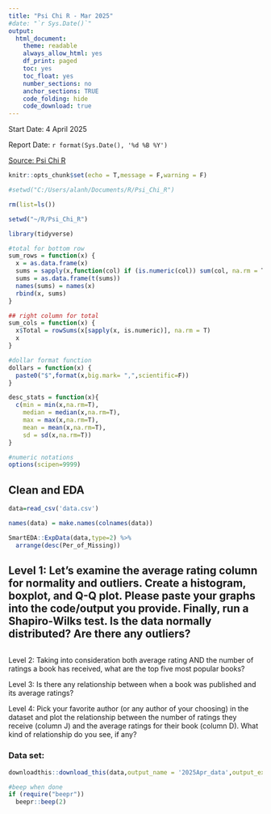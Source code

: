 ```yaml
---
title: "Psi Chi R - Mar 2025"
#date: "`r Sys.Date()`"
output:
  html_document:
    theme: readable
    always_allow_html: yes
    df_print: paged
    toc: yes
    toc_float: yes
    number_sections: no
    anchor_sections: TRUE
    code_folding: hide
    code_download: true
---
```


Start Date: 4 April 2025

Report Date: `r format(Sys.Date(), '%d %B %Y')`

[Source: Psi Chi R](https://osf.io/jah5y/wiki/home/)

```r
knitr::opts_chunk$set(echo = T,message = F,warning = F)

#setwd("C:/Users/alanh/Documents/R/Psi_Chi_R")

rm(list=ls())

setwd("~/R/Psi_Chi_R")

library(tidyverse)

#total for bottom row
sum_rows = function(x) {
  x = as.data.frame(x)
  sums = sapply(x,function(col) if (is.numeric(col)) sum(col, na.rm = T) else NA)
  sums = as.data.frame(t(sums))
  names(sums) = names(x)
  rbind(x, sums)
}

## right column for total
sum_cols = function(x) {
  x$Total = rowSums(x[sapply(x, is.numeric)], na.rm = T)
  x
}

#dollar format function
dollars = function(x) {
  paste0("$",format(x,big.mark= ",",scientific=F))
}

desc_stats = function(x){
  c(min = min(x,na.rm=T),
    median = median(x,na.rm=T),
    max = max(x,na.rm=T),
    mean = mean(x,na.rm=T),
    sd = sd(x,na.rm=T))
}

#numeric notations
options(scipen=9999)
```

## Clean and EDA

```r
data=read_csv('data.csv')

names(data) = make.names(colnames(data))

SmartEDA::ExpData(data,type=2) %>% 
  arrange(desc(Per_of_Missing))
```

## Level 1: Let’s examine the average rating column for normality and outliers. Create a histogram, boxplot, and Q-Q plot. Please paste your graphs into the code/output you provide. Finally, run a Shapiro-Wilks test. Is the data normally distributed? Are there any outliers? 

```r

```


Level 2: Taking into consideration both average rating AND the number of ratings a book has received, what are the top five most popular books?

Level 3: Is there any relationship between when a book was published and its average ratings? 

Level 4: Pick your favorite author (or any author of your choosing) in the dataset and plot the relationship between the number of ratings they receive (column J) and the average ratings for their book (column D). What kind of relationship do you see, if any?


### Data set:

```r
downloadthis::download_this(data,output_name = '2025Apr_data',output_extension = '.xlsx')
```

```r
#beep when done
if (require("beepr"))
  beepr::beep(2)
```